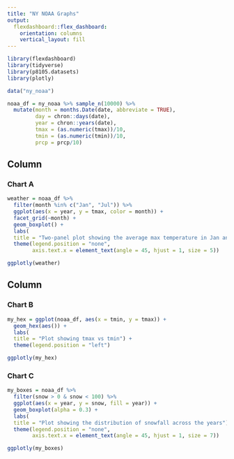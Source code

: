 ```yaml
---
title: "NY NOAA Graphs"
output: 
  flexdashboard::flex_dashboard:
    orientation: columns
    vertical_layout: fill
---
```


```r
library(flexdashboard)
library(tidyverse)
library(p8105.datasets)
library(plotly)
```


```r

data("ny_noaa")

noaa_df = ny_noaa %>% sample_n(10000) %>% 
  mutate(month = months.Date(date, abbreviate = TRUE),
         day = chron::days(date),
         year = chron::years(date),
         tmax = (as.numeric(tmax))/10,
         tmin = (as.numeric(tmin))/10,
         prcp = prcp/10)
```


Column {data-width=650}
-----------------------------------------------------------------------

### Chart A

```r

weather = noaa_df %>% 
  filter(month %in% c("Jan", "Jul")) %>% 
  ggplot(aes(x = year, y = tmax, color = month)) +
  facet_grid(~month) +
  geom_boxplot() +
  labs(
  title = "Two-panel plot showing the average max temperature in Jan and July") +
  theme(legend.position = "none", 
        axis.text.x = element_text(angle = 45, hjust = 1, size = 5))

ggplotly(weather)
```

Column {data-width=350}
-----------------------------------------------------------------------

### Chart B

```r
my_hex = ggplot(noaa_df, aes(x = tmin, y = tmax)) +
  geom_hex(aes()) +
  labs(
  title = "Plot showing tmax vs tmin") +
  theme(legend.position = "left")

ggplotly(my_hex)
```

### Chart C

```r
my_boxes = noaa_df %>% 
  filter(snow > 0 & snow < 100) %>% 
  ggplot(aes(x = year, y = snow, fill = year)) +
  geom_boxplot(alpha = 0.3) +
  labs(
  title = "Plot showing the distribution of snowfall across the years") +
  theme(legend.position = "none", 
        axis.text.x = element_text(angle = 45, hjust = 1, size = 7))

ggplotly(my_boxes)
```

